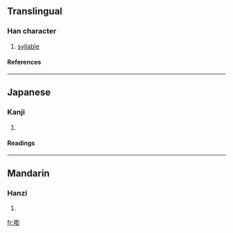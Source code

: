 ==Translingual==
===Han character===
{{Han char|rn=30|rad=口|as=12|sn=15|four=|canj=口土廿竹 (RGTH)}}
# [[syllable]]
====References====
{{Han ref|kx=0206.270|dkj=04241|hdz=10681.010|uh=562D|ud=22061}}
----
==Japanese==
===Kanji===
{{ja-kanji|grade=|rs=口12}}
# {{defn|Japanese}} 
====Readings====
{{ja-readings|on=[[ほう]] (hō), [[びょう]] (byō)|kun=[[こえ]] (koe)}}
----
==Mandarin==
===Hanzi===
{{cmn-hanzi|pin=[[pēng]] ([[peng1]]), [[zhāo]] ([[zhao1]])|wg=p'eng<sup>1</sup>, chao<sup>1</sup>}}
# {{defn|Mandarin}}

[[fr:嘭]]